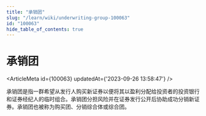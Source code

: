 ```yaml
---
title: "承销团"
slug: "/learn/wiki/underwriting-group-100063"
id: "100063"
hide_table_of_contents: true
---
```



# 承销团

<ArticleMeta id={100063} updatedAt={'2023-09-26 13:58:47'} />
<div className='border-solid border-b border-t-0 my-4 border-[var(--ifm-color-gray-300)]' />

承销团是指一群希望从发行人购买新证券以便将其以盈利分配给投资者的投资银行和证券经纪人的临时组合。承销团分担风险并在证券发行公开后协助成功分销新证券。承销团也被称为购买团、分销综合体或综合团。

